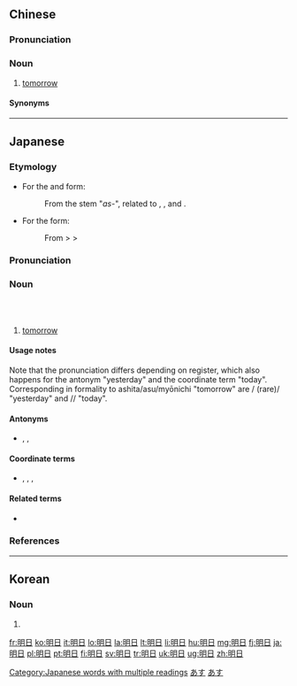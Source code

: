 {{also|明白}}
==Chinese==
{{zh-forms}}

===Pronunciation===
{{zh-pron
|m=míngrì
|c=ming4 jat6
|g='miang4 nyit6
|h=pfs=mìn-ngit
|mn=miâ-ji̍t/miâ-li̍t
|x=min2 r6/min2 nyi6
|x_note=min2 r6 - vernacular; min2 nyi6 - literary
|cat=n
}}

===Noun===
{{zh-noun}}

# {{lb|zh|literary}} [[tomorrow]]

====Synonyms====
{{zh-dial|明天}}

----

==Japanese==
{{ja-kanjitab|yomi=o|みょう|にち}}
{{ja-kanjitab|yomi=irr|sort=あす}}

===Etymology===
* For the {{furigana|明日|あした}} and {{furigana|明日|あす}} form:
*: From the stem "''as-''", related to {{ja-r|朝|あさ}}, {{ja-r|朝|あした}}, and {{ja-r|明後日|あさって}}.
* For the {{furigana|明 日|みょう にち}} form:
*: From {{etyl|ltc|ja}} {{IPAchar|/*miaŋȵiɪt̚/}} > {{etyl|ja|-}} {{IPAchar|/mjauniti/}} > {{IPAchar|/mjounit͡ʃi/}}

===Pronunciation===
{{ja-pron|あした|y=i|dev=2|acc=o|acc_note=''as a noun''|acc_ref=NHK,DJR|acc2=h|acc2_note=''as an adverb''|acc2_ref=NHK}}
{{ja-pron|あす|y=i|acc=o|acc_note=''as a noun''|acc_ref=NHK,DJR,SMK5|acc2=h|acc2_note=''as an adverb''|acc2_ref=NHK}}
{{ja-pron|みょうにち|y=go|acc=a|acc_ref=NHK,DJR,SMK5}}

===Noun===
{{ja-noun|あした}} {{qualifier|colloquial}}</br>
{{ja-noun|あす}} {{qualifier|polite}}</br>
{{ja-noun|みょうにち|hhira=みやうにち}} {{qualifier|formal}}

# [[tomorrow]]

====Usage notes====
Note that the pronunciation differs depending on register, which also happens for the antonym "yesterday" and the coordinate term "today". Corresponding in formality to ashita/asu/myōnichi "tomorrow" are {{ja-r|昨日|きのう}}/{{ja-r|昨日|きそ}} (rare)/{{ja-r|昨日|さくじつ}} "yesterday" and {{ja-r|今日|きょう}}/{{ja-r|今日|こんにち}}/{{ja-r|本日|ほんじつ}} "today".

====Antonyms====
* {{ja-r|昨日|きのう}}, {{ja-r|昨日|さくじつ}}, {{ja-r|昨日|きそ}}

====Coordinate terms====
* {{ja-r|今日|きょう}}, {{ja-r|今日|こんにち}}, {{ja-r|今日|こんじつ}}, {{ja-r|本日|ほんじつ}}

====Related terms====
* {{ja-l|明静}}

===References===
<references/>
<!-- override -->

[[Category:Japanese words with multiple readings]]
[[Category:1000 Japanese basic words|あす]]
[[Category:ja:Time|あす]]

----

==Korean==
{{ko-hanjatab}}

===Noun===
{{ko-noun|hangeul=명일}}

# {{hanja form of|명일|the next day}}

[[fr:明日]]
[[ko:明日]]
[[it:明日]]
[[lo:明日]]
[[la:明日]]
[[lt:明日]]
[[li:明日]]
[[hu:明日]]
[[mg:明日]]
[[fj:明日]]
[[ja:明日]]
[[pl:明日]]
[[pt:明日]]
[[fi:明日]]
[[sv:明日]]
[[tr:明日]]
[[uk:明日]]
[[ug:明日]]
[[zh:明日]]